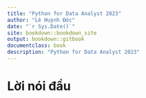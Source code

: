 --- 
title: "Python for Data Analyst 2023"
author: "Lê Huỳnh Đức"
date: "`r Sys.Date()`"
site: bookdown::bookdown_site
output: bookdown::gitbook
documentclass: book
description: "Python for Data Analyst 2023"
---

# Lời nói đầu {-}